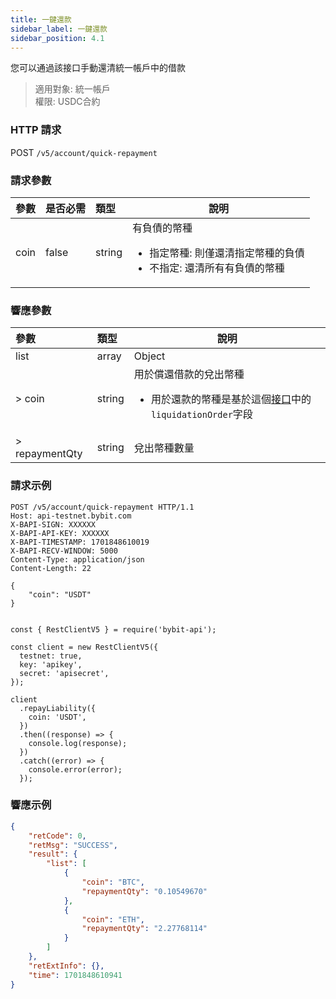 ```yaml
---
title: 一鍵還款
sidebar_label: 一鍵還款
sidebar_position: 4.1
---
```

您可以通過該接口手動還清統一帳戶中的借款
> 適用對象: 統一帳戶<br/>
> 權限: USDC合約

### HTTP 請求
POST `/v5/account/quick-repayment`

### 請求參數
| 參數 | 是否必需 | 類型 | 說明|
|:----- |:-------|:-----|------ |
|coin |false |string |有負債的幣種<ul><li>指定幣種: 則僅還清指定幣種的負債</li><li>不指定: 還清所有有負債的幣種</li></ul>|

### 響應參數
| 參數 | 類型 | 說明|
|:----- |:-----|----- |
|list |array |Object|
|> coin |string |用於償還借款的兌出幣種<ul><li>用於還款的幣種是基於這個[接口](../spot-margin-uta/vip-margin)中的`liquidationOrder`字段 </li></ul>|
|> repaymentQty |string |兌出幣種數量|


### 請求示例

<Tabs groupId="programming-languages">
<TabItem value="http" label="HTTP">

```http
POST /v5/account/quick-repayment HTTP/1.1
Host: api-testnet.bybit.com
X-BAPI-SIGN: XXXXXX
X-BAPI-API-KEY: XXXXXX
X-BAPI-TIMESTAMP: 1701848610019
X-BAPI-RECV-WINDOW: 5000
Content-Type: application/json
Content-Length: 22

{
    "coin": "USDT"
}
```

</TabItem>
<TabItem value="python" label="Python">

```python

```

</TabItem>

<TabItem value="Node" label="Node.js">

```n4js
const { RestClientV5 } = require('bybit-api');

const client = new RestClientV5({
  testnet: true,
  key: 'apikey',
  secret: 'apisecret',
});

client
  .repayLiability({
    coin: 'USDT',
  })
  .then((response) => {
    console.log(response);
  })
  .catch((error) => {
    console.error(error);
  });
```

</TabItem>
</Tabs>

### 響應示例

```json
{
    "retCode": 0,
    "retMsg": "SUCCESS",
    "result": {
        "list": [
            {
                "coin": "BTC",
                "repaymentQty": "0.10549670"
            },
            {
                "coin": "ETH",
                "repaymentQty": "2.27768114"
            }
        ]
    },
    "retExtInfo": {},
    "time": 1701848610941
}
```